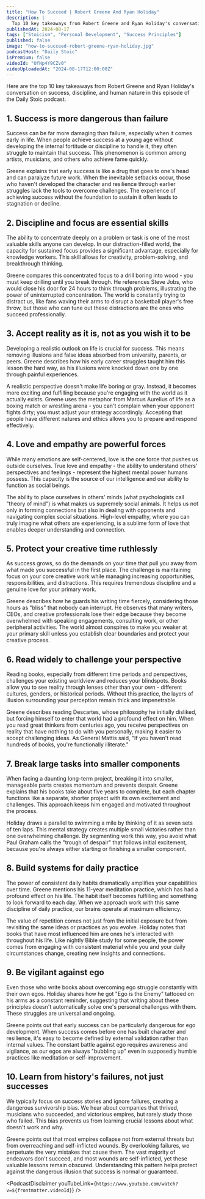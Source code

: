 ```yaml
---
title: "How To Succeed | Robert Greene And Ryan Holiday"
description: |
  Top 10 key takeaways from Robert Greene and Ryan Holiday's conversation on success, discipline, and human nature in this episode of the Daily Stoic podcast.
publishedAt: 2024-08-17
tags: ["Stoicism", "Personal Development", "Success Principles"]
published: false
image: "how-to-succeed-robert-greene-ryan-holiday.jpg"
podcastHost: "Daily Stoic"
isPremium: false
videoId: "UfNp4Y9CZv0"
videoUploadedAt: "2024-08-17T12:00:00Z"
---
```



<PodcastSummaryPageLayout frontmatter={frontmatter}>
Here are the top 10 key takeaways from Robert Greene and Ryan Holiday's conversation on success, discipline, and human nature in this episode of the Daily Stoic podcast.

## 1. Success is more dangerous than failure

Success can be far more damaging than failure, especially when it comes early in life. When people achieve success at a young age without developing the internal fortitude or discipline to handle it, they often struggle to maintain that success. This phenomenon is common among artists, musicians, and others who achieve fame quickly.

Greene explains that early success is like a drug that goes to one's head and can paralyze future work. When the inevitable setbacks occur, those who haven't developed the character and resilience through earlier struggles lack the tools to overcome challenges. The experience of achieving success without the foundation to sustain it often leads to stagnation or decline.

## 2. Discipline and focus are essential skills

The ability to concentrate deeply on a problem or task is one of the most valuable skills anyone can develop. In our distraction-filled world, the capacity for sustained focus provides a significant advantage, especially for knowledge workers. This skill allows for creativity, problem-solving, and breakthrough thinking.

Greene compares this concentrated focus to a drill boring into wood - you must keep drilling until you break through. He references Steve Jobs, who would close his door for 24 hours to think through problems, illustrating the power of uninterrupted concentration. The world is constantly trying to distract us, like fans waving their arms to disrupt a basketball player's free throw, but those who can tune out these distractions are the ones who succeed professionally.

## 3. Accept reality as it is, not as you wish it to be

Developing a realistic outlook on life is crucial for success. This means removing illusions and false ideas absorbed from university, parents, or peers. Greene describes how his early career struggles taught him this lesson the hard way, as his illusions were knocked down one by one through painful experiences.

A realistic perspective doesn't make life boring or gray. Instead, it becomes more exciting and fulfilling because you're engaging with the world as it actually exists. Greene uses the metaphor from Marcus Aurelius of life as a boxing match or wrestling arena - you can't complain when your opponent fights dirty; you must adjust your strategy accordingly. Accepting that people have different natures and ethics allows you to prepare and respond effectively.

## 4. Love and empathy are powerful forces

While many emotions are self-centered, love is the one force that pushes us outside ourselves. True love and empathy - the ability to understand others' perspectives and feelings - represent the highest mental power humans possess. This capacity is the source of our intelligence and our ability to function as social beings.

The ability to place ourselves in others' minds (what psychologists call "theory of mind") is what makes us supremely social animals. It helps us not only in forming connections but also in dealing with opponents and navigating complex social situations. High-level empathy, where you can truly imagine what others are experiencing, is a sublime form of love that enables deeper understanding and connection.

## 5. Protect your creative time ruthlessly

As success grows, so do the demands on your time that pull you away from what made you successful in the first place. The challenge is maintaining focus on your core creative work while managing increasing opportunities, responsibilities, and distractions. This requires tremendous discipline and a genuine love for your primary work.

Greene describes how he guards his writing time fiercely, considering those hours as "bliss" that nobody can interrupt. He observes that many writers, CEOs, and creative professionals lose their edge because they become overwhelmed with speaking engagements, consulting work, or other peripheral activities. The world almost conspires to make you weaker at your primary skill unless you establish clear boundaries and protect your creative process.

## 6. Read widely to challenge your perspective

Reading books, especially from different time periods and perspectives, challenges your existing worldview and reduces your blindspots. Books allow you to see reality through lenses other than your own - different cultures, genders, or historical periods. Without this practice, the layers of illusion surrounding your perception remain thick and impenetrable.

Greene describes reading Descartes, whose philosophy he initially disliked, but forcing himself to enter that world had a profound effect on him. When you read great thinkers from centuries ago, you receive perspectives on reality that have nothing to do with you personally, making it easier to accept challenging ideas. As General Mattis said, "If you haven't read hundreds of books, you're functionally illiterate."

## 7. Break large tasks into smaller components

When facing a daunting long-term project, breaking it into smaller, manageable parts creates momentum and prevents despair. Greene explains that his books take about five years to complete, but each chapter functions like a separate, shorter project with its own excitement and challenges. This approach keeps him engaged and motivated throughout the process.

Holiday draws a parallel to swimming a mile by thinking of it as seven sets of ten laps. This mental strategy creates multiple small victories rather than one overwhelming challenge. By segmenting work this way, you avoid what Paul Graham calls the "trough of despair" that follows initial excitement, because you're always either starting or finishing a smaller component.

## 8. Build systems for daily practice

The power of consistent daily habits dramatically amplifies your capabilities over time. Greene mentions his 11-year meditation practice, which has had a profound effect on his life. The habit itself becomes fulfilling and something to look forward to each day. When we approach work with this same discipline of daily practice, our brains operate at maximum efficiency.

The value of repetition comes not just from the initial exposure but from revisiting the same ideas or practices as you evolve. Holiday notes that books that have most influenced him are ones he's interacted with throughout his life. Like nightly Bible study for some people, the power comes from engaging with consistent material while you and your daily circumstances change, creating new insights and connections.

## 9. Be vigilant against ego

Even those who write books about overcoming ego struggle constantly with their own egos. Holiday shares how he got "Ego is the Enemy" tattooed on his arms as a constant reminder, suggesting that writing about these principles doesn't automatically solve one's personal challenges with them. These struggles are universal and ongoing.

Greene points out that early success can be particularly dangerous for ego development. When success comes before one has built character and resilience, it's easy to become defined by external validation rather than internal values. The constant battle against ego requires awareness and vigilance, as our egos are always "bubbling up" even in supposedly humble practices like meditation or self-improvement.

## 10. Learn from history's failures, not just successes

We typically focus on success stories and ignore failures, creating a dangerous survivorship bias. We hear about companies that thrived, musicians who succeeded, and victorious empires, but rarely study those who failed. This bias prevents us from learning crucial lessons about what doesn't work and why.

Greene points out that most empires collapse not from external threats but from overreaching and self-inflicted wounds. By overlooking failures, we perpetuate the very mistakes that cause them. The vast majority of endeavors don't succeed, and most wounds are self-inflicted, yet these valuable lessons remain obscured. Understanding this pattern helps protect against the dangerous illusion that success is normal or guaranteed.

<PodcastDisclaimer
  youTubeLink={`https://www.youtube.com/watch?v=${frontmatter.videoId}`}
/>

</PodcastSummaryPageLayout>
